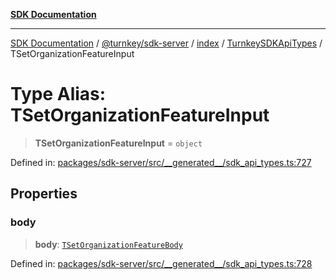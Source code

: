 [**SDK Documentation**](../../../../../../README.mdx)

***

[SDK Documentation](../../../../../../packages.mdx) / [@turnkey/sdk-server](../../../../README.mdx) / [index](../../../README.mdx) / [TurnkeySDKApiTypes](../README.mdx) / TSetOrganizationFeatureInput

# Type Alias: TSetOrganizationFeatureInput

> **TSetOrganizationFeatureInput** = `object`

Defined in: [packages/sdk-server/src/\_\_generated\_\_/sdk\_api\_types.ts:727](https://github.com/tkhq/sdk/blob/3a88af7d1d927c6022706911d6af0f92f1440e00/packages/sdk-server/src/__generated__/sdk_api_types.ts#L727)

## Properties

### body

> **body**: [`TSetOrganizationFeatureBody`](TSetOrganizationFeatureBody.mdx)

Defined in: [packages/sdk-server/src/\_\_generated\_\_/sdk\_api\_types.ts:728](https://github.com/tkhq/sdk/blob/3a88af7d1d927c6022706911d6af0f92f1440e00/packages/sdk-server/src/__generated__/sdk_api_types.ts#L728)
